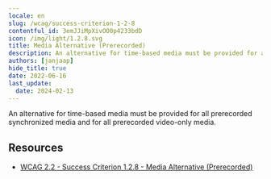 ```yaml
---
locale: en
slug: /wcag/success-criterion-1-2-8
contentful_id: 3emJJiMpXivOO0p4233bdD
icon: /img/light/1.2.8.svg
title: Media Alternative (Prerecorded)
description: An alternative for time-based media must be provided for all prerecorded synchronized media and for all prerecorded video-only media.
authors: [janjaap]
hide_title: true
date: 2022-06-16
last_update:
  date: 2024-02-13
---
```


<Hero
  title="Media Alternative (Prerecorded)"
  image="/img/light/1.2.8.svg"
  alt="WCAG 1.2.8 icon"
  prefix="Success Criterion 1.2.8"
  suffix="Level AAA"
/>

An alternative for time-based media must be provided for all prerecorded synchronized media and for all prerecorded video-only media.

## Resources

- [WCAG 2.2 - Success Criterion 1.2.8 - Media Alternative (Prerecorded)](https://www.w3.org/TR/WCAG22/#media-alternative-prerecorded)
